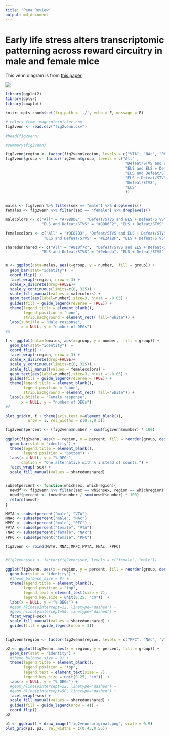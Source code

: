 ```yaml
---
title: "Pena Review"
output: md_document
---
```


# Early life stress alters transcriptomic patterning across reward circuitry in male and female mice
  
This venn diagram is from [this paper](https://www.biorxiv.org/content/10.1101/624353v1)
  
![](fig2.png)  
  
```r
library(ggplot2)
library(dplyr)
library(cowplot)

knitr::opts_chunk$set(fig.path = './', echo = F, message = F)

```

```r

# colors from imagecolorpicker.com
fig2venn <- read.csv("fig2venn.csv")

#head(fig2venn)

#summary(fig2venn)

fig2venn$region <- factor(fig2venn$region, levels = c("VTA", "NAc", "PFC")) 
fig2venn$group <- factor(fig2venn$group, levels = c("All" ,  
                                                     "Defeat/STVS and ELS + Defeat/STVS",
                                                     "ELS and ELS + Defeat/STVS" ,
                                                     "ELS and Defeat/STVS",
                                                     "ELS + Defeat/STVS",
                                                     "Defeat/STVS",
                                                     "ELS" 
                                                     ))


males <- fig2venn %>% filter(sex == "male") %>% droplevels()
females <- fig2venn %>% filter(sex == "female") %>% droplevels()

malecolors <- c("All" = "#79BDDE",  "Defeat/STVS and ELS + Defeat/STVS" = "#A7C8D9", "ELS and ELS + Defeat/STVS" = "#03BEEE" ,
                "ELS and Defeat/STVS" = "#8DD6F2", "ELS + Defeat/STVS" = "#92C9DE", "Defeat/STVS" = "#DDDEE0", "ELS" = "#69D7FC" )

femalecolors <- c("All" = "#DE87B3", "Defeat/STVS and ELS + Defeat/STVS" = "#D4AEC9", "ELS and ELS + Defeat/STVS" = "#FF469F" ,
                 "ELS and Defeat/STVS" = "#E2A1BF", "ELS + Defeat/STVS" = "#F3A4D5", "Defeat/STVS" = "#DDDEE0", "ELS" = "#FF80BB" )

sharedunshared <- c("All" = "#810f7c",  "Defeat/STVS and ELS + Defeat/STVS" = "#8c6bb1", "ELS and ELS + Defeat/STVS" = "#8c96c6" ,
                "ELS and Defeat/STVS" = "#9ebcda", "ELS + Defeat/STVS" = "#fdb863", "Defeat/STVS" = "#e08214", "ELS" = "#b35806" )


m <- ggplot(data=males, aes(x=group, y = number,  fill = group)) + 
  geom_bar(stat="identity")  + 
  coord_flip() + 
  facet_wrap(~region, nrow = 3) +
  scale_x_discrete(drop=FALSE)+
  scale_y_continuous(limits=c(0, 325)) +
  scale_fill_manual(values = malecolors) +
  geom_text(aes(label=number),size=3, hjust = -0.05) +
  guides(fill = guide_legend(reverse = TRUE)) +
  theme(legend.title = element_blank(),
        legend.position = "none",
        strip.background = element_rect( fill="white")) +
  labs(subtitle = "Male response",
       x = NULL, y = "number of DEGs") 
#m

f <- ggplot(data=females, aes(x=group, y = number,  fill = group)) + 
  geom_bar(stat="identity")  + 
  coord_flip() + 
  facet_wrap(~region, nrow = 3) +
  scale_x_discrete(drop=FALSE)+
  scale_y_continuous(limits=c(0, 325)) +
  scale_fill_manual(values = femalecolors) +
  geom_text(aes(label=number),size=3, hjust = -0.05) +
  guides(fill = guide_legend(reverse = TRUE)) +
  theme(legend.title = element_blank(),
        legend.position = "none",
        strip.background = element_rect( fill="white")) +
  labs(subtitle = "Female response",
       x = NULL, y = "number of DEGs") 
#f

plot_grid(m, f + theme(axis.text.y=element_blank()), 
          nrow = 1, rel_widths = c(0.7,0.3))
```




```r
fig2venn$percent <- (fig2venn$number / sum(fig2venn$number) * 100)

ggplot(fig2venn, aes(x = region, y = percent, fill = reorder(group, desc(group)))) + 
  geom_bar(stat = "identity") + 
  theme(legend.title = element_blank(),
        legend.position = "bottom") + 
  labs(x = NULL, y = "% DEGs",
       caption = "One alternative with % instead of counts.") +
  facet_wrap(~sex) +
  scale_fill_manual(values = sharedunshared) 


subsetpercent <- function(whichsex, whichregion){
  newdf <- fig2venn %>% filter(sex == whichsex, region == whichregion)%>% droplevels()
  newdf$percent <- (newdf$number / sum(newdf$number) * 100)
  return(newdf)
}

MVTA <- subsetpercent("male", "VTA")
MNAc <- subsetpercent("male", "NAc")
MPFC <- subsetpercent("male", "PFC")
FVTA <- subsetpercent("female", "VTA")
FNAc <- subsetpercent("female", "NAc")
FPFC <- subsetpercent("female", "PFC")

fig2venn <- rbind(MVTA, MNAc,MPFC,FVTA, FNAc, FPFC)


#fig2venn$sex <- factor(fig2venn$sex, levels = c("female", "male"))

ggplot(fig2venn, aes(x = region, y = percent, fill = reorder(group, desc(group)))) + 
  geom_bar(stat = "identity") + 
  #theme_bw(base_size = 9) +
  theme(legend.title = element_blank(),
        legend.position = "top",
        legend.text = element_text(size = 7),
        legend.key.size = unit(0.25, "cm"))  + 
  labs(x = NULL, y = "% DEGs") +
  #geom_hline(yintercept=22, linetype="dashed") +
  #geom_hline(yintercept=50, linetype="dashed") +
  facet_wrap(~sex) +
  scale_fill_manual(values = sharedunshared) +
  guides(fill = guide_legend(nrow = 3)) 


fig2venn$region <- factor(fig2venn$region, levels = c("PFC", "NAc", "VTA"))

p2 <- ggplot(fig2venn, aes(x = region, y = percent, fill = group)) + 
  geom_bar(stat = "identity") + 
  #theme_bw(base_size = 9) +
  theme(legend.title = element_blank(),
        legend.position = "top",
        legend.text = element_text(size = 7),
        legend.key.size = unit(0.25, "cm"))  + 
  labs(x = NULL, y = "% DEGs") +
  #geom_hline(yintercept=22, linetype="dashed") +
  #geom_hline(yintercept=50, linetype="dashed") +
  facet_wrap(~sex) +
  scale_fill_manual(values = sharedunshared) +
  guides(fill = guide_legend(nrow = 4)) +
  coord_flip()
p2
```

```r
p1 <- ggdraw() + draw_image("fig2venn-original.png", scale = 0.9)
plot_grid(p1, p2,  rel_widths = c(0.45,0.55))
```